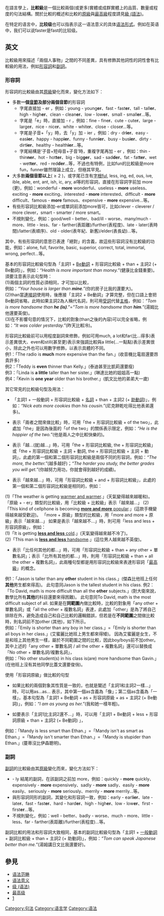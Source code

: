 {{About|比較級形式的語法|語言上比較的一般資訊|級 (語法)}}
在語言學上，'''比較級'''是一個比較兩個(或更多)實體或成群實體上的品質、數量或程度的句法結構。關於比較的概述和比較的[[原級|原級]]與[[最高級|最高級]]程度請見[[級_(語法)|級 (語法)]]。

在特定的语言中，'''比较级'''也可以指表示这一语法意义的具体[[语法形式|语法形式]]。例如在英语中，我们可以说faster是fast的比较级。

==英文==
比較級用來描述「兩個人事物」之間的不同差異，具有修飾其他詞性的詞性會有比較級的用法，例如[[形容詞|形容詞]]和[[副詞|副詞]]。
===形容詞===
形容詞的比較級由其[[原級|原級]]變化而來，變化方法如下：
* 多數'''一個[[音節|音節]]及部分兩個音節'''的形容詞
** 字尾直接加 - er ，例如：young - young'''er'''、fast - fast'''er'''、tall - tall'''er'''、high - high'''er'''、clean - clean'''er'''、low - low'''er'''、small - small'''er'''...等。
** 字尾是「e」時，直接加 - r ，例如：fine - fine'''r'''、cute - cute'''r'''、large - large'''r'''、nice - nice'''r'''、white - white'''r'''、close - close'''r'''...等。
** 字尾是子音+「y」時，去「y」加 - ier ，例如：dry - dr'''ier'''、easy - eas'''ier'''、happy - happ'''ier'''、funny - funn'''ier'''、busy - bus'''ier'''、dirty - dirt'''ier'''、healthy - health'''ier'''...等。
** 字尾結構是‘子音+短母音+子音’時，重複字尾再加 - er ，例如：thin - thin'''ner'''、hot - hot'''ter'''、big - big'''ger'''、sad - sad'''der'''、fat - fat'''ter'''、wet - wet'''ter'''、red - red'''der'''...等，不過也有特例，比如fun的比較級是more fun，funner雖然理論上成立，但極其罕見。
* 大多數'''兩個音節以上'''(<math>\ge 2</math> )，或字尾已含有[[字根|字根]]ful, less, ing, ed, ous, ive, ible, able, ent, ant, ish, ic, ary, al等的形容詞，直接在形容詞字前加 more (更)，例如：wonderful - '''more''' wonderful、useless - '''more''' useless、exciting - '''more''' exciting、interested - '''more''' interested、difficult - '''more''' difficult、famous - '''more''' famous、expensive - '''more''' expensive...等。
* 有些形容詞比較級添加-er或單詞前添加more皆可，比如clever - cleverer / more clever，smart - smarter / more smart。
* 不規則變化，例如：good/well - better、bad/ill - worse、many/much - more、little - less、far - farther(表距離)/further(表程度)、late - later(表時間)/latter(表順序)、old - older(表年紀、新舊)/elder(表長幼)...等。

其中，有些形容詞的意思已表達「絕對」的含義，故這些形容詞沒有比較級的功能，例如：alone, full, favorite, basic, superior, correct, total, immortal, wrong, perfect...等。

基本的形容詞比較級句型為「主詞1 + [[英語動詞#各類動詞#Be動詞|Be動詞]] + 形容詞比較級 + than + 主詞2 (+ Be動詞)」，例如：''“Health is more important than money.”''(健康比金錢重要)。須要注意表示此句型時：<br />
(1)兩個主詞的性質必須相同，才可加以比較，<br />例如：''“Your house is larger than '''mine'''.”''(你的房子比我的還要大)。<br />
(2)than當[[連接詞|連接詞]]使用時，後應接「主詞2 + Be動詞」才算完整，但在口語上會把Be動詞省略，此時如果主詞2為人稱代名詞，則可用[[受詞|受詞]]代替[[主格|主格]]，例如：''“Tom is more handsome than '''he (is)'''.”''=''“Tom is more handsome than '''him'''.”''(湯姆比他還要英俊)。<br />
(3)在不影響句意的情況下，比較的對象(than之後的內容)可以完全省略，例如：''“It was colder yesterday.”''(昨天比較冷)。

形容詞比較級前可以用程度副詞來修飾，例如可用much, a lot和far(比...得多)表示差異很大、even和still(甚至更)表示來強調比較與a little(...一點點)表示差異很小，除此之外也可以用數字修飾，以表示具體的不同。<br />
例1：「The radio is '''much''' more expensive than the fan.」(收音機比電扇還要昂貴許多)<br />
例2：「Teddy is '''even''' thinner than Kelly.」(泰迪甚至比凱莉還要瘦)<br />
例3：「Linda is '''a little''' taller than her sister.」(琳達比她的姐姐高一點)<br />
例4：「Kevin is '''one year''' older than his brother.」(凱文比他的弟弟大一歲)

其它常見的比較級句型及用法：
* 「主詞1 + 一般動詞 + 形容詞比較級 + [[名詞|名詞]] + than + 主詞2 (+ [[助動詞|助動詞]])」，例如：''“Nick eats more cookies than his cousin.”''(尼克餅乾吃得比他表弟還多)。

* 表示「兩者之間來做比較」時，可用「the + 形容詞比較級 + of the two」，此處加「the」是因為後面的「of the two」的關係表示限定，例如：''“He is the happier of the two.”''(他是兩人之中比較快樂的)。

* 表示「越...(就)越...」時，可用「the + 形容詞比較級, the + 形容詞比較級」或「the + 形容詞比較級 + 主詞 + 動詞, the + 形容詞比較級 + 主詞 + 動詞」，此處的第一個和第二個形容詞比較級是兩個不同的形容詞，例如：''“The more, the better.”''(越多越好)；''“The harder you study, the better grades you will get.”''(你越努力用功，你就會得到越好的成績)。

* 表示「越來越...」時，可用「形容詞比較級 + and + 形容詞比較級」，此處的第一個和第二個形容詞比較級是相同的，例如：
(1)「The weather is getting <u>warmer and warmer</u>.」(天氣變得越來越暖和)。
「原級 + - er」類型的比較級，用「比較級 + 比較級」表示「越來越...」
(2)「This kind of cellphone is becoming <u>'''more and more''' popular</u>.」(這款手機變得越來越受歡迎)。
「more + 原級」類型的比較級，用「more and more + 原級」表示「越來越...」
如果是表示「越來越不...」時，則可用「less and less + 形容詞原級」，例如：<br />
(1)「It is getting <u>'''less and less''' cold</u>.」(天氣變得越來越不冷了)。<br />
(2)「This man is <u>'''less and less''' handsome</u>.」(這位男人越來越不英俊)。

* 表示「比任何其他的都...」時，可用「形容詞比較級 + than + any other + 單數名詞」；表示「比所有其他的都...」時，則用「形容詞比較級 + than + all the other + 複數名詞」，此兩種句型都是用形容詞比較級來表達形容詞「[[最高級|最高級]]」的概念。
例1：「Jason is taller than any '''other''' student in his class.」(傑森比他班上任何'''其他'''男生都來得高)。
此句意同Jason is the tallest student in his class. 
例2：「To David, math is more difficult than all the '''other''' subjects.」(對大衛來說，數學比所有'''其他'''的科目還要來得困難)。
此句意同To David, math is the most difficult subject of all. 
如果是在'''同範圍'''內做比較時，比較的對象用「any other + 單數名詞」或「all the other + 複數名詞」表達，此處加「other」是為了將自己排除在外，避免造成自己和自己比較的邏輯錯誤，但若是在'''不同範圍'''之間做比較時，則名詞前不加other (其他)，如下所示。<br />
例如：「Emily is shorter than any boy in her class.」=「Emily is shorter than all boys in her class.」(艾蜜麗比她班上男生都來得矮)。
因為艾蜜麗是女生，不是和班上其他男生一樣，屬於不同範圍之間的比較，因此boy/boys前不加other。
其中上述的「any other + 單數名詞 / all the other + 複數名詞」還可以替換成「No other + 單數名詞/複數名詞」，<br />
例如：「No other student(s) in his class is(are) more handsome than Gavin.」(在他班上沒有其他同學比蓋文還要俊俏)。

使用「形容詞原級」做比較的句型
* 如果比較的兩個對象其性質是一致的，也就是闡述「主詞1和主詞2一樣...」時，可以用as...as... 表示，其中第一個as含義為「像」；第二個as含義為「一樣」，基本句型為「主詞1 + Be動詞 + as + 形容詞原級 + as + 主詞2 (+ Be動詞)」，例如：''“I am as young as her.”''(我和她一樣年輕)。

* 如要表示「主詞1比主詞2還不...」時，可以用「主詞1 + Be動詞 + less + 形容詞原級 + than + 主詞2 (+ Be動詞) 」，
例如：「Mandy is less smart than Ethan.」=「Mandy isn't as smart as Ethan.」=「Mandy isn't smarter than Ethan.」=「Mandy is stupider than Ethan.」(蔓蒂沒比伊森聰明)。

===副詞===
[[副詞|副詞]]的比較級由其[[原級|原級]]變化而來，變化方法如下：
* - ly 結尾的副詞，在該副詞之前加 more，例如：quickly - '''more''' quickly、expensively - '''more''' expensively、sadly - '''more''' sadly、easily - '''more''' easily、seriously - '''more''' seriously、merrily - '''more''' merrily...等。
* 與形容詞同形的副詞，其變化和形容詞一致，例如：early - earl'''ier'''、late - late'''r'''、fast - fast'''er'''、hard - hard'''er'''、high - high'''er'''、low - low'''er'''、first - first'''er'''...等。
* 不規則變化，例如：well - better、badly - worse、much - more、little - less、far - farther(表距離)/further(表程度)...等。

副詞比較的用法和形容詞大致相同，基本的副詞比較級句型為「主詞1 + [[英語動詞#各類動詞#一般動詞|一般動詞]] + 副詞比較級 + than + 主詞2 (+ 助動詞)」，例如：''“Tom can speak Japanese better than me.”''(湯姆講日文比我還要好)。

==參見==
*[[语法范畴|语法范畴]]
*[[语法意义|语法意义]]
*[[级_(语法)|级 (语法)]]
*[[最高级|最高级]]
*[https://www.ef.com.tw/english-guide/english-grammar/comparative-and-superlative/] {{Wayback|url=https://www.ef.com.tw/english-guide/english-grammar/comparative-and-superlative/ |date=20180202071457 }}

[[Category:句法|Category:句法]]
[[Category:语言学|Category:语言学]]
[[Category:语法|Category:语法]]